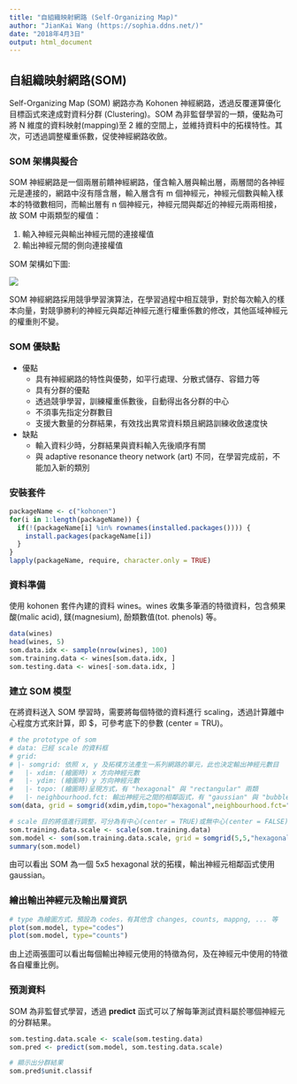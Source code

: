 ```yaml
---
title: "自組織映射網路 (Self-Organizing Map)"
author: "JianKai Wang (https://sophia.ddns.net/)"
date: "2018年4月3日"
output: html_document
---
```


## 自組織映射網路(SOM)

Self-Organizing Map (SOM) 網路亦為 Kohonen 神經網路，透過反覆運算優化目標函式來達成對資料分群 (Clustering)。SOM 為非監督學習的一類，優點為可將 N 維度的資料映射(mapping)至 2 維的空間上，並維持資料中的拓樸特性。其次，可透過調整權重係數，促使神經網路收斂。

### SOM 架構與擬合

SOM 神經網路是一個兩層前饋神經網路，僅含輸入層與輸出層，兩層間的各神經元是連接的，網路中沒有隱含層，輸入層含有 m 個神經元，神經元個數與輸入樣本的特徵數相同，而輸出層有 n 個神經元，神經元間與鄰近的神經元兩兩相接，故 SOM 中兩類型的權值：

1. 輸入神經元與輸出神經元間的連接權值
2. 輸出神經元間的側向連接權值

SOM 架構如下圖:

![](images/som.png)

SOM 神經網路採用競爭學習演算法，在學習過程中相互競爭，對於每次輸入的樣本向量，對競爭勝利的神經元與鄰近神經元進行權重係數的修改，其他區域神經元的權重則不變。

### SOM 優缺點

* 優點
    * 具有神經網路的特性與優勢，如平行處理、分散式儲存、容錯力等
    * 具有分群的優點
    * 透過競爭學習，訓練權重係數後，自動得出各分群的中心
    * 不須事先指定分群數目
    * 支援大數量的分群結果，有效找出異常資料類且網路訓練收斂速度快

* 缺點
    * 輸入資料少時，分群結果與資料輸入先後順序有關
    * 與 adaptive resonance theory network (art) 不同，在學習完成前，不能加入新的類別

### 安裝套件

```r
packageName <- c("kohonen")
for(i in 1:length(packageName)) {
  if(!(packageName[i] %in% rownames(installed.packages()))) {
    install.packages(packageName[i])
  }
}
lapply(packageName, require, character.only = TRUE)
```

### 資料準備

使用 kohonen 套件內建的資料 wines。wines 收集多筆酒的特徵資料，包含頻果酸(malic acid), 鎂(magnesium), 酚類數值(tot. phenols) 等。

```r
data(wines)
head(wines, 5)
som.data.idx <- sample(nrow(wines), 100)
som.training.data <- wines[som.data.idx, ]
som.testing.data <- wines[-som.data.idx, ]
```


### 建立 SOM 模型

在將資料送入 SOM 學習時，需要將每個特徵的資料進行 scaling，透過計算離中心程度方式來計算，即 $\frac{x-\bar{x}}{sd(x)}，可參考底下的參數 (center = TRU)。

```r
# the prototype of som
# data: 已經 scale 的資料框
# grid: 
# |- somgrid: 依照 x, y 及拓樸方法產生一系列網路的單元，此也決定輸出神經元數目
#   |- xdim: (繪圖時) x 方向神經元數
#   |- ydim: (繪圖時) y 方向神經元數
#   |- topo: (繪圖時)呈現方式，有 "hexagonal" 與 "rectangular" 兩類
#   |- neighbourhood.fct: 輸出神經元之間的相鄰函式，有 "gaussian" 與 "bubble" 兩類
som(data, grid = somgrid(xdim,ydim,topo="hexagonal",neighbourhood.fct="gaussian"))
```

```r
# scale 目的將值進行調整，可分為有中心(center = TRUE)或無中心(center = FALSE)兩類
som.training.data.scale <- scale(som.training.data)
som.model <- som(som.training.data.scale, grid = somgrid(5,5,"hexagonal","gaussian"))
summary(som.model)
```

由可以看出 SOM 為一個 5x5 hexagonal 狀的拓樸，輸出神經元相鄰函式使用 gaussian。

### 繪出輸出神經元及輸出層資訊

```r
# type 為繪圖方式，預設為 codes，有其他含 changes, counts, mappng, ... 等
plot(som.model, type="codes")
plot(som.model, type="counts")
```

由上述兩張圖可以看出每個輸出神經元使用的特徵為何，及在神經元中使用的特徵各自權重比例。

### 預測資料

SOM 為非監督式學習，透過 **predict** 函式可以了解每筆測試資料屬於哪個神經元的分群結果。

```r
som.testing.data.scale <- scale(som.testing.data)
som.pred <- predict(som.model, som.testing.data.scale)

# 顯示出分群結果
som.pred$unit.classif
```


